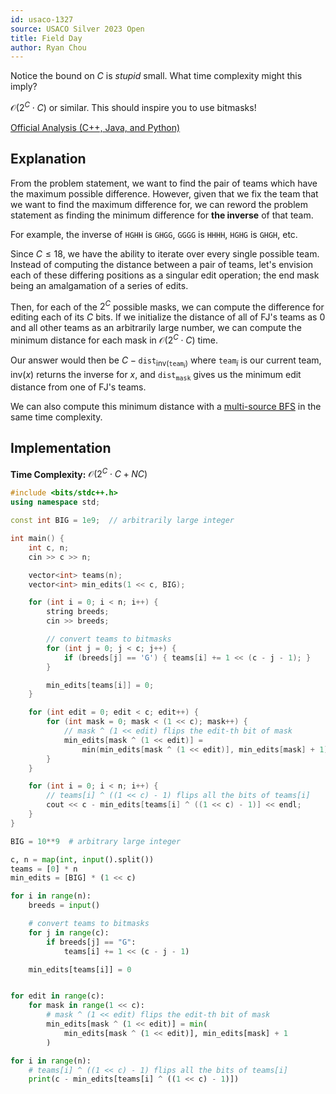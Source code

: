 ```yaml
---
id: usaco-1327
source: USACO Silver 2023 Open
title: Field Day
author: Ryan Chou
---
```


<Spoiler title="Hint 1">

Notice the bound on $C$ is *stupid* small.
What time complexity might this imply?

</Spoiler>

<Spoiler title="Answer to Hint 1">

$\mathcal{O}(2^C \cdot C)$ or similar.
This should inspire you to use bitmasks!

</Spoiler>

<Spoiler title="Solution">

[Official Analysis (C++, Java, and Python)](http://www.usaco.org/current/data/sol_prob2_silver_open23.html)

## Explanation

From the problem statement, we want to find the pair of teams which have the maximum possible difference. However, given that
we fix the team that we want to find the maximum difference for, we can reword the problem statement as finding the minimum difference
for **the inverse** of that team.

For example, the inverse of `HGHH` is `GHGG`, `GGGG` is `HHHH`, `HGHG` is `GHGH`, etc.

Since $C \leq 18$, we have the ability to iterate over every single possible team. Instead of computing the distance between a pair of teams,
let's envision each of these differing positions as a singular edit operation; the end mask being an amalgamation of a series of edits.

Then, for each of the $2^C$ possible masks, we can compute the difference for editing each of its $C$ bits. If we initialize the distance
of all of FJ's teams as $0$ and all other teams as an arbitrarily large number, we can compute the minimum distance for each mask in
$\mathcal{O}(2^C \cdot C)$ time.

Our answer would then be $C - \texttt{dist}_{\text{inv}(\texttt{team}_i)}$ where $\texttt{team}_i$ is our current team,
$\text{inv}(x)$ returns the inverse for $x$, and $\texttt{dist}_{\texttt{mask}}$ gives us the minimum edit distance from one of FJ's teams.

We can also compute this minimum distance with a [multi-source BFS](/silver/graph-traversal) in the same time complexity.

## Implementation

**Time Complexity:** $\mathcal{O}(2^C \cdot C + NC)$

<LanguageSection>
<CPPSection>

```cpp
#include <bits/stdc++.h>
using namespace std;

const int BIG = 1e9;  // arbitrarily large integer

int main() {
	int c, n;
	cin >> c >> n;

	vector<int> teams(n);
	vector<int> min_edits(1 << c, BIG);

	for (int i = 0; i < n; i++) {
		string breeds;
		cin >> breeds;

		// convert teams to bitmasks
		for (int j = 0; j < c; j++) {
			if (breeds[j] == 'G') { teams[i] += 1 << (c - j - 1); }
		}

		min_edits[teams[i]] = 0;
	}

	for (int edit = 0; edit < c; edit++) {
		for (int mask = 0; mask < (1 << c); mask++) {
			// mask ^ (1 << edit) flips the edit-th bit of mask
			min_edits[mask ^ (1 << edit)] =
			    min(min_edits[mask ^ (1 << edit)], min_edits[mask] + 1);
		}
	}

	for (int i = 0; i < n; i++) {
		// teams[i] ^ ((1 << c) - 1) flips all the bits of teams[i]
		cout << c - min_edits[teams[i] ^ ((1 << c) - 1)] << endl;
	}
}
```

</CPPSection>
<PySection>

```py
BIG = 10**9  # arbitrary large integer

c, n = map(int, input().split())
teams = [0] * n
min_edits = [BIG] * (1 << c)

for i in range(n):
	breeds = input()

	# convert teams to bitmasks
	for j in range(c):
		if breeds[j] == "G":
			teams[i] += 1 << (c - j - 1)

	min_edits[teams[i]] = 0


for edit in range(c):
	for mask in range(1 << c):
		# mask ^ (1 << edit) flips the edit-th bit of mask
		min_edits[mask ^ (1 << edit)] = min(
			min_edits[mask ^ (1 << edit)], min_edits[mask] + 1
		)

for i in range(n):
	# teams[i] ^ ((1 << c) - 1) flips all the bits of teams[i]
	print(c - min_edits[teams[i] ^ ((1 << c) - 1)])
```

</PySection>
</LanguageSection>
</Spoiler>
